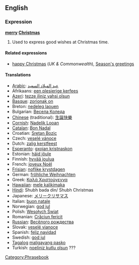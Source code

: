 ==English==
===Expression===
'''[[merry]] [[Christmas]]'''<!-- capitalisation looks wrong -->

# Used to express good wishes at Christmas time.

====Related expressions====
*[[happy Christmas]] (''UK & Commonwealth''), [[Season's greetings]]

====Translations====
*[[Arabic]]: [[عيد الميلاد السعيد ]]
*Afrikaans: [[een plesierige kerfees]]
*[[Azeri]]: [[tezze iliniz yahsi olsun]]
*[[Basque]]: [[zorionak on]]
*Breton: [[nedeleg laouen]]
*Bulgarian: [[Весела Коледа]]
*[[Chinese]] (traditional): [[生誕快樂]]
*[[Cornish]]: [[Nadelik Looan]]
*[[Catalan]]: [[Bon Nadal]]
*Croatian: [[Sretan Bozic]]
*Czech: [[veselé vánoce]]
*Dutch: [[zalig kerstfeest]]
*[[Esperanto]]: [[gxojan kristnaskon]]
*Estonian: [[häid jõule]]
*Finnish: [[hyvää joulua]]
*French: [[joyeux Noël]]
*[[Frisian]]: [[noflike krystdagen]]
*German: [[fröhliche Weihnachten]]
*Greek: [[Καλά Χριστούγεννα]]
*[[Hawaiian]]: [[mele kalikimaka]]
*[[Hindi]]: Shubh bada din/ Shubh Christmas
*Japanese: [[メリークリサマス]]
*Italian: [[buon natale]]
*Norwegian: [[god jul]]
*Polish: [[Wesołych Świąt]]
*Romanian: [[Crăciun fericit]]
*[[Russian]]: [[Весёлого рождества]]
*Slovak: [[veselé vianoce]]
*Spanish: [[feliz navidad]]
*Swedish: [[god jul]]
*[[Tagalog]] [[maligayang pasko]]
*Turkish: [[noeliniz kutlu olsun]] ???

[[Category:Phrasebook]]